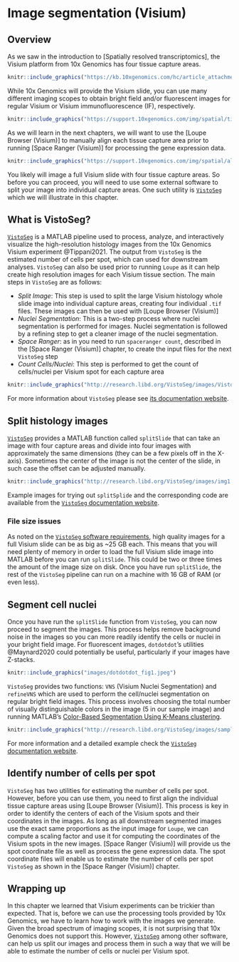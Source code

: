 # Image segmentation (Visium)


## Overview

As we saw in the introduction to [Spatially resolved transcriptomics], the Visium platform from 10x Genomics has four tissue capture areas. 

```r
knitr::include_graphics("https://kb.10xgenomics.com/hc/article_attachments/360042142472/Picture1.png")
```

While 10x Genomics will provide the Visium slide, you can use many different imaging scopes to obtain bright field and/or fluorescent images for regular Visium or Visium immunofluorescence (IF), respectively.

```r
knitr::include_graphics("https://support.10xgenomics.com/img/spatial/tissue_lowres_image_brightfield.png")
```

As we will learn in the next chapters, we will want to use the [Loupe Browser (Visium)] to manually align each tissue capture area prior to running [Space Ranger (Visium)] for processing the gene expression data.

```r
knitr::include_graphics("https://support.10xgenomics.com/img/spatial/aligned_fiducials.jpg")
```

You likely will image a full Visium slide with four tissue capture areas. So before you can proceed, you will need to use some external software to split your image into individual capture areas. One such utility is [`VistoSeg`](http://research.libd.org/VistoSeg/) which we will illustrate in this chapter.


## What is VistoSeg?

[`VistoSeg`](http://research.libd.org/VistoSeg/) is a MATLAB pipeline used to process, analyze, and interactively visualize the high-resolution histology images from the 10x Genomics Visium experiment @Tippani2021. The output from `VistoSeg` is the estimated number of cells per spot, which can used for downstream analyses. `VistoSeg` can also be used prior to running `Loupe` as it can help create high resolution images for each Visium tissue section. The main steps in `VistoSeg` are as follows:

- *Split Image*: This step is used to split the large Visium histology whole slide image into individual capture areas, creating four individual `.tif` files. These images can then be used with [Loupe Browser (Visium)]
- *Nuclei Segmentation*: This is a two-step process where nuclei segmentation is performed for images. Nuclei segmentation is followed by a refining step to get a cleaner image of the nuclei segmentation.
- *Space Ranger*: as in you need to run `spaceranger count`, described in the [Space Ranger (Visium)] chapter, to create the input files for the next `VistoSeg` step
- *Count Cells/Nuclei*: This step is performed to get the count of cells/nuclei per Visium spot for each capture area

```r
knitr::include_graphics("http://research.libd.org/VistoSeg/images/VistoSeg.png")
```

For more information about `VistoSeg` please see [its documentation website](http://research.libd.org/VistoSeg/).

## Split histology images

[`VistoSeg`](http://research.libd.org/VistoSeg/) provides a MATLAB function called `splitSlide` that can take an image with four capture areas and divide into four images with approximately the same dimensions (they can be a few pixels off in the X-axis). Sometimes the center of the image is not the center of the slide, in such case the offset can be adjusted manually.

```r
knitr::include_graphics("http://research.libd.org/VistoSeg/images/img1.png")
```

Example images for trying out `splitSplide` and the corresponding code are available from the [`VistoSeg` documentation website](http://research.libd.org/VistoSeg/step-1-split-visium-histology-whole-slide-image-into-individual-capture-area-images.html).


### File size issues

As noted on the [`VistoSeg` software requirements](http://research.libd.org/VistoSeg/index.html#software-requirements), high quality images for a full Visium slide can be as big as ~25 GB each. This means that you will need plenty of memory in order to load the full Visium slide image into MATLAB before you can run `splitSlide`. This could be two or three times the amount of the image size on disk. Once you have run `splitSlide`, the rest of the `VistoSeg` pipeline can run on a machine with 16 GB of RAM (or even less).

## Segment cell nuclei

Once you have run the `splitSlide` function from `VistoSeg`, you can now proceed to segment the images. This process helps remove background noise in the images so you can more readily identify the cells or nuclei in your bright field image. For fluorescent images, `dotdotdot`'s utilities @Maynard2020 could potentially be useful, particularly if your images have Z-stacks. 

```r
knitr::include_graphics("images/dotdotdot_fig1.jpeg")
```

`VistoSeg` provides two functions: `VNS` (Visium Nuclei Segmentation) and `refineVNS` which are used to perform the cell/nuclei segmentation on regular bright field images. This process involves choosing the total number of visually distinguishable colors in the image (5 in our sample image) and running MATLAB's [Color-Based Segmentation Using K-Means clustering](https://www.mathworks.com/help/images/color-based-segmentation-using-k-means-clustering.html).

```r
knitr::include_graphics("http://research.libd.org/VistoSeg/images/sampleimage_index3.png")
```

For more information and a detailed example check the [`VistoSeg` documentation website](http://research.libd.org/VistoSeg/step-1-split-visium-histology-whole-slide-image-into-individual-capture-area-images.html).

## Identify number of cells per spot

`VistoSeg` has two utilities for estimating the number of cells per spot. However, before you can use them, you need to first align the individual tissue capture areas using [Loupe Browser (Visium)]. This process is key in order to identify the centers of each of the Visium spots and their coordinates in the images. As long as all downstream segmented images use the exact same proportions as the input image for `Loupe`, we can compute a scaling factor and use it for computing the coordinates of the Visium spots in the new images. [Space Ranger (Visium)] will provide us the spot coordinate file as well as process the gene expression data. The spot coordinate files will enable us to estimate the number of cells per spot `VistoSeg` as shown in the [Space Ranger (Visium)] chapter.

## Wrapping up

In this chapter we learned that Visium experiments can be trickier than expected. That is, before we can use the processing tools provided by 10x Genomics, we have to learn how to work with the images we generate. Given the broad spectrum of imaging scopes, it is not surprising that 10x Genomics does not support this. However, [`VistoSeg`](http://research.libd.org/VistoSeg/) among other software, can help us split our images and process them in such a way that we will be able to estimate the number of cells or nuclei per Visium spot. 
